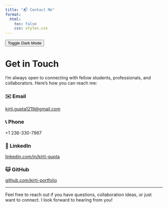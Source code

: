 ```yaml
---
title: "📬 Contact Me"
format:
  html:
    toc: false
    css: styles.css
---
```

<button class="toggle-btn" onclick="document.body.classList.toggle('dark-mode')">
  Toggle Dark Mode
</button>

# Get in Touch

I’m always open to connecting with fellow students, professionals, and collaborators. Here’s how you can reach me:

<div class="contact-grid">

<div class="contact-item">
### ✉️ Email  
[kirti.gupta1219@gmail.com](mailto:kirti.gupta1219@gmail.com)  
</div>

<div class="contact-item">
### 📞 Phone  
+1 236-330-7967  
</div>

<div class="contact-item">
### 💼 LinkedIn  
[linkedin.com/in/kirti-gupta](https://www.linkedin.com/in/kirti-3988281a5/)  
</div>

<div class="contact-item">
### 🐱 GitHub  
[github.com/kirti-portfolio](https://github.com/kirtigupta1219?tab=repositories)  
</div>

</div>

---

Feel free to reach out if you have questions, collaboration ideas, or just want to connect. I look forward to hearing from you!
